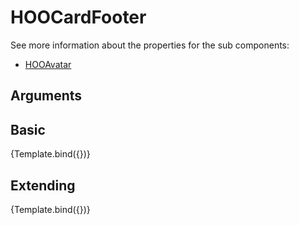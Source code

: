 
<Meta title="Components/Cards/Document Card/Elements/HOOCardFooter" component={HOOCardFooter} />

# HOOCardFooter

See more information about the properties for the sub components:

- [HOOAvatar](?path=/docs/atoms-avatar-hooavatar--standard-32-px)

## Arguments

<ArgsTable of={HOOCardFooter} />



## Basic
<Canvas>
  <Story 
    name="Basic"
    args = { 
      { avatarImage: "https://placekitten.com/32/32", avatarImageAlt: "Kitten", avatarImageSize: HOOAvatarSize.Px32, name: "Kitten King", modified: "Dec 1, 2021" }
    }>
    {Template.bind({})}
  </Story>
</Canvas>

## Extending
<Canvas>
  <Story 
    name="Extending"
    args = { 
     { avatarImage: "https://placekitten.com/32/32", avatarImageAlt: "Kitten", avatarImageSize: HOOAvatarSize.Px32, name: "Kitten King", modified: "Dec 1, 2021", rootElementAttributes: { style: { backgroundColor: "pink" } }}
    }>
    {Template.bind({})}
  </Story>
</Canvas>